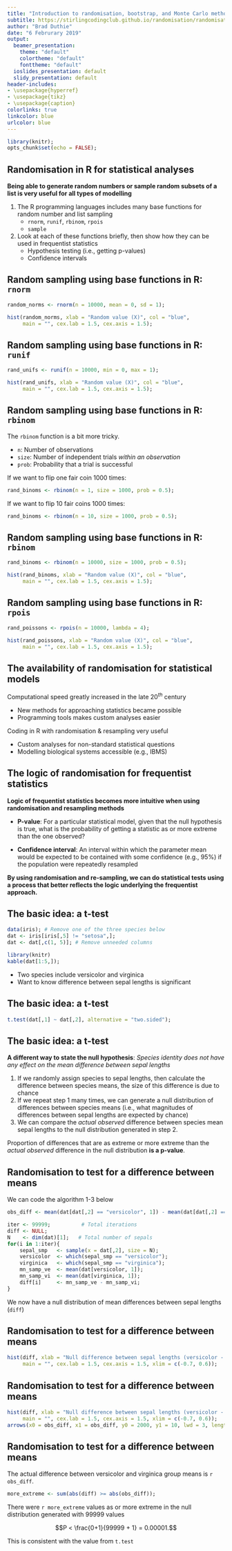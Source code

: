 ```yaml
---
title: "Introduction to randomisation, bootstrap, and Monte Carlo methods in R"
subtitle: https://stirlingcodingclub.github.io/randomisation/randomisation_notes.html
author: "Brad Duthie"
date: "6 Februrary 2019"
output:
  beamer_presentation:
    theme: "default"
    colortheme: "default"
    fonttheme: "default"
  ioslides_presentation: default
  slidy_presentation: default
header-includes:
- \usepackage{hyperref}
- \usepackage{tikz}
- \usepackage{caption}
colorlinks: true
linkcolor: blue
urlcolor: blue
---
```


```r
library(knitr);
opts_chunk$set(echo = FALSE);
```

## Randomisation in R for statistical analyses

**Being able to generate random numbers or sample random subsets of a list is very useful for all types of modelling** \pause

1. The R programming languages includes many base functions for random number and list sampling 
    - `rnorm`, `runif`, `rbinom`, `rpois`
    - `sample` \pause
2. Look at each of these functions briefly, then show how they can be used in frequentist statistics
    - Hypothesis testing (i.e., getting p-values)
    - Confidence intervals

## Random sampling using base functions in R: `rnorm`

```r
random_norms <- rnorm(n = 10000, mean = 0, sd = 1);
```

\vspace{4 mm}

```r
hist(random_norms, xlab = "Random value (X)", col = "blue",
     main = "", cex.lab = 1.5, cex.axis = 1.5);
```

## Random sampling using base functions in R: `runif`

```r
rand_unifs <- runif(n = 10000, min = 0, max = 1);
```

\vspace{4 mm}

```r
hist(rand_unifs, xlab = "Random value (X)", col = "blue",
     main = "", cex.lab = 1.5, cex.axis = 1.5);
```

## Random sampling using base functions in R: `rbinom`

The `rbinom` function is a bit more tricky.

- `n`: Number of observations
- `size`: Number of independent trials *within an observation*
- `prob`: Probability that a trial is successful

If we want to flip one fair coin 1000 times:

```r
rand_binoms <- rbinom(n = 1, size = 1000, prob = 0.5);
```

If we want to flip 10 fair coins 1000 times:

```r
rand_binoms <- rbinom(n = 10, size = 1000, prob = 0.5);
```

## Random sampling using base functions in R: `rbinom`

```r
rand_binoms <- rbinom(n = 10000, size = 1000, prob = 0.5);
```

\vspace{4 mm}

```r
hist(rand_binoms, xlab = "Random value (X)", col = "blue",
     main = "", cex.lab = 1.5, cex.axis = 1.5);
```

## Random sampling using base functions in R: `rpois`

```r
rand_poissons <- rpois(n = 10000, lambda = 4);
```

\vspace{4 mm}

```r
hist(rand_poissons, xlab = "Random value (X)", col = "blue",
     main = "", cex.lab = 1.5, cex.axis = 1.5);
```


## The availability of randomisation for statistical models

Computational speed greatly increased in the late 20$^{th}$ century

- New methods for approaching statistics became possible
- Programming tools makes custom analyses easier \pause

Coding in R with randomisation \& resampling very useful

- Custom analyses for non-standard statistical questions
- Modelling biological systems accessible (e.g., IBMS) \pause

## The logic of randomisation for frequentist statistics

**Logic of frequentist statistics becomes more intuitive when using randomisation and resampling methods**

- **P-value**: For a particular statistical model, given that the null hypothesis is true, what is the probability of getting a statistic as or more extreme than the one observed? \pause

- **Confidence interval**: An interval within which the parameter mean would be expected to be contained with some confidence (e.g., 95\%) if the population were repeatedly resampled \pause

**By using randomisation and re-sampling, we can do statistical tests using a process that better reflects the logic underlying the frequentist approach.**
    
## The basic idea: a t-test 

```r
data(iris); # Remove one of the three species below 
dat <- iris[iris[,5] != "setosa",];
dat <- dat[,c(1, 5)]; # Remove unneeded columns
```

```r
library(knitr)
kable(dat[1:5,]);
```

- Two species include versicolor and virginica
- Want to know difference between sepal lengths is significant

## The basic idea: a t-test {.smaller}


```r
t.test(dat[,1] ~ dat[,2], alternative = "two.sided");
```

## The basic idea: a t-test 

**A different way to state the null hypothesis**: *Species identity does not have any effect on the mean difference between sepal lengths*

1. If we randomly assign species to sepal lengths, then calculate the difference between species means, the size of this difference is due to chance
2. If we repeat step 1 many times, we can generate a null distribution of differences between species means (i.e., what magnitudes of differences between sepal lengths are expected by chance)
3. We can compare the *actual observed* difference between species mean sepal lengths to the null distribution generated in step 2.

Proportion of differences that are as extreme or more extreme than the *actual observed* difference in the null distribution **is a p-value**.

## Randomisation to test for a difference between means

We can code the algorithm 1-3 below

```r
obs_diff <- mean(dat[dat[,2] == "versicolor", 1]) - mean(dat[dat[,2] == "virginica", 1])
```

```r
iter <- 99999;          # Total iterations 
diff <- NULL;         
N    <- dim(dat)[1];   # Total number of sepals
for(i in 1:iter){   
    sepal_smp   <- sample(x = dat[,2], size = N);
    versicolor  <- which(sepal_smp == "versicolor");
    virginica   <- which(sepal_smp == "virginica");
    mn_samp_ve  <- mean(dat[versicolor, 1]);
    mn_samp_vi  <- mean(dat[virginica, 1]);
    diff[i]     <- mn_samp_ve - mn_samp_vi;
}
```

We now have a null distribution of mean differences between sepal lengths (`diff`)

## Randomisation to test for a difference between means

```r
hist(diff, xlab = "Null difference between sepal lengths (versicolor - virginica)", col = "blue",
     main = "", cex.lab = 1.5, cex.axis = 1.5, xlim = c(-0.7, 0.6));
```

## Randomisation to test for a difference between means

```r
hist(diff, xlab = "Null difference between sepal lengths (versicolor - virginica)", col = "blue",
     main = "", cex.lab = 1.5, cex.axis = 1.5, xlim = c(-0.7, 0.6));
arrows(x0 = obs_diff, x1 = obs_diff, y0 = 2000, y1 = 10, lwd = 3, length = 0.1);
```


## Randomisation to test for a difference between means

The actual difference between versicolor and virginica group means is `r obs_diff`.

```r
more_extreme <- sum(abs(diff) >= abs(obs_diff));
```

There were `r more_extreme` values as or more extreme in the null distribution generated with 99999 values

$$P < \frac{0+1}{99999 + 1} = 0.00001.$$

This is consistent with the value from `t.test`






